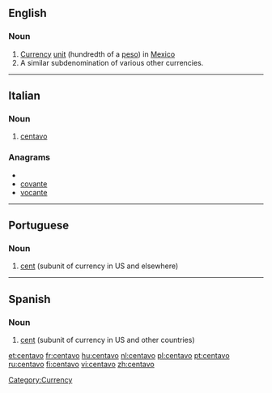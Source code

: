 ==English==
{{wikipedia}}

===Noun===
{{en-noun}}

# [[currency|Currency]] [[unit]] (hundredth of a [[peso]]) in [[Mexico]]
# A similar subdenomination of various other currencies.

[[Category:Currency]]

----
==Italian==

===Noun===
{{it-noun|centav|m|o|i}}

# [[#English|centavo]]

===Anagrams===
* {{alphagram|acenotv}}
* [[covante#Italian|covante]]
* [[vocante#Italian|vocante]]

----
==Portuguese==

===Noun===
{{infl|pt|noun|g=m}}

# [[cent]] (subunit of currency in US and elsewhere)


----

==Spanish==

===Noun===
{{es-noun-m}}

# [[cent]] (subunit of currency in US and other countries)

[[et:centavo]]
[[fr:centavo]]
[[hu:centavo]]
[[nl:centavo]]
[[pl:centavo]]
[[pt:centavo]]
[[ru:centavo]]
[[fi:centavo]]
[[vi:centavo]]
[[zh:centavo]]
